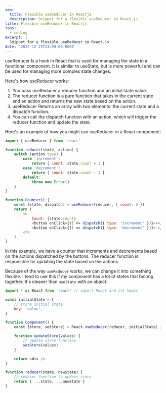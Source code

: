 ```yaml
---
seo:
  title: Flexible useReducer in Reactjs
  description: Snippet for a flexible useReducer in React.js
title: Flexible useReducer in Reactjs
tags:
  - coding
excerpt: |
  Snippet for a flexible useReducer in React.js
date: '2022-12-25T23:00:00.000Z'
---
```


useReducer Is a hook in React that is used for managing the state in a
functional component. It is similar to useState, but is more powerful and can be
used for managing more complex state changes.

Here's how useReducer works:

1. You pass useReducer a reducer function and an initial state value.
2. The reducer function is a pure function that takes in the current state and
   an action and returns the new state based on the action.
3. useReducer Returns an array with two elements: the current state and a
   dispatch function.
4. You can call the dispatch function with an action, which will trigger the
   reducer function and update the state.

Here's an example of how you might use useReducer in a React component:

```javascript
import { useReducer } from 'react'

function reducer(state, action) {
	switch (action.type) {
		case 'increment':
			return { count: state.count + 1 }
		case 'decrement':
			return { count: state.count - 1 }
		default:
			throw new Error()
	}
}

function Counter() {
	const [state, dispatch] = useReducer(reducer, { count: 0 })
	return (
		<>
			Count: {state.count}
			<button onClick={() => dispatch({ type: 'increment' })}>+</button>
			<button onClick={() => dispatch({ type: 'decrement' })}>-</button>
		</>
	)
}
```

In this example, we have a counter that increments and decrements based on the
actions dispatched by the buttons. The reducer function is responsible for
updating the state based on the actions.

Because of the way `useReducer` works, we can change it into something flexible.
I tend to use this if my component has a lot of states that belong together.
It's cleaner than `useState` with an object.

```javascript
import * as React from 'react' // import React and its hooks

const initialState = {
	// store initial state
	key: 'value',
}

function Component() {
	const [store, setStore] = React.useReducer(reducer, initialState) // useReducer hook

	function updateStore(values) {
		// update store function
		setStore(values)
	}

	return <div />
}

function reducer(state, newState) {
	// reducer function to update store
	return { ...state, ...newState }
}
```
